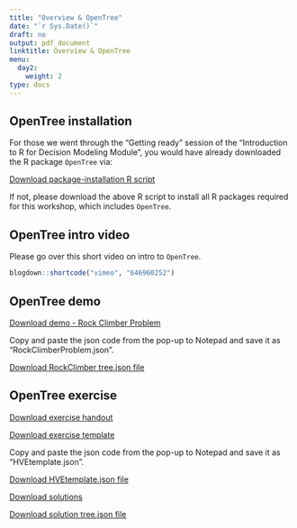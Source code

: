 ---
title: "Overview & OpenTree"
date: "`r Sys.Date()`"
draft: no
output: pdf_document
linktitle: Overview & OpenTree
menu:
  day2:
    weight: 2
type: docs
---
  
<!-- ## Workshop series overview  -->

<!-- [Download slides](../../../Course_Modularization/Intro, general, packages/DARTH Overview.pptx) -->

## OpenTree installation

For those we went through the "Getting ready" session of the "Introduction to R for Decision Modeling Module", you would have already downloaded the R package `OpenTree` via:

[Download package-installation R script](../../../Course_Modularization/Intro, general, packages/00_prep.R)

If not, please download the above R script to install all R packages required for this workshop, which includes `OpenTree`. 

## OpenTree intro video

Please go over this short video on intro to `OpenTree`.

```{r, echo = F}
blogdown::shortcode("vimeo", "646960252")
```

## OpenTree demo

[Download demo - Rock Climber Problem](../../../Course_Modularization/Decision trees/Decision Tree RockClimber/decision_tree_RockClimber_CEA_OpenTree.Rmd)

Copy and paste the json code from the pop-up to Notepad and save it as "RockClimberProblem.json".

[Download RockClimber tree.json file](../../../Course_Modularization/Decision trees/Decision Tree RockClimber/RockClimberProblem.json)

## OpenTree exercise

[Download exercise handout](../../../Course_Modularization/Decision trees/Decision Tree HVE/exercise worksheets/decision_tree_HVE_exercise.html)

[Download exercise template](../../../Course_Modularization/Decision trees/Decision Tree HVE/templates/decision_tree_HVE_OpenTree_template.Rmd)

Copy and paste the json code from the pop-up to Notepad and save it as "HVEtemplate.json".

[Download HVEtemplate.json file](../../../Course_Modularization/Decision trees/Decision Tree HVE/templates/HVEtemplate.json)

[Download solutions](../../../Course_Modularization/Decision trees/Decision Tree HVE/solutions/decision_tree_HVE_OpenTree_solutions.Rmd)

[Download solution tree.json file](../../../Course_Modularization/Decision trees/Decision Tree HVE/solutions/HVEsolution.json)

<!-- ## Exercise -->

<!-- [Download exercise worksheet](../../../Course_Modularization/Intro, general, packages/DARTH_IndecisivesAnonymous_ModelingExercise.pdf) -->
